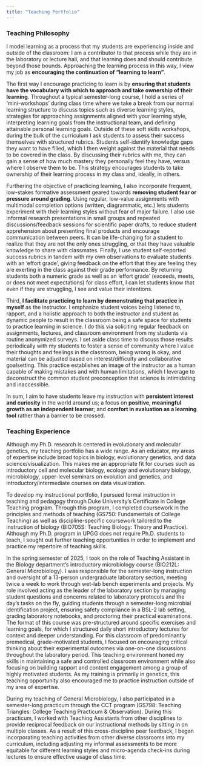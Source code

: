 ```yaml
---
title: "Teaching Portfolio"
---
```


### Teaching Philosophy

I model learning as a process that my students are experiencing inside and outside of the classroom: I am a contributor to that process while they are in the laboratory or lecture hall, and that learning does and should contribute beyond those bounds. Approaching the learning process in this way, I view my job as **encouraging the continuation of “learning to learn”**.

The first way I encourage practicing to learn is by **ensuring that students have the vocabulary with which to approach and take ownership of their learning**. Throughout a typical semester-long course, I hold a series of ‘mini-workshops’ during class time where we take a break from our normal learning structure to discuss topics such as diverse learning styles, strategies for approaching assignments aligned with your learning style, interpreting learning goals from the instructional team, and defining attainable personal learning goals. Outside of these soft skills workshops, during the bulk of the curriculum I ask students to assess their success themselves with structured rubrics. Students self-identify knowledge gaps they want to have filled, which I then weight against the material that needs to be covered in the class. By discussing their rubrics with me, they can gain a sense of how much mastery they personally feel they have, versus where I observe them to be. This strategy encourages students to take ownership of their learning process in my class and, ideally, in others.

Furthering the objective of practicing learning, I also incorporate frequent, low-stakes formative assessment geared towards **removing student fear or pressure around grading**. Using regular, low-value assignments with multimodal completion options (written, diagrammatic, etc.) lets students experiment with their learning styles without fear of major failure. I also use informal research presentations in small groups and repeated discussions/feedback sessions for scientific paper drafts, to reduce student apprehension about presenting final products and encourage communication between peers. It can be life-changing for a student to realize that they are not the only ones struggling, or that they have valuable knowledge to share with classmates. Finally, I use student self-reported success rubrics in tandem with my own observations to evaluate students with an ‘effort grade’, giving feedback on the effort that they are feeling they are exerting in the class against their grade performance. By returning students both a numeric grade as well as an ‘effort grade’ (exceeds, meets, or does not meet expectations) for class effort, I can let students know that even if they are struggling, I see and value their intentions.

Third, **I facilitate practicing to learn by demonstrating that practice in myself** as the instructor. I emphasize student voices being listened to, rapport, and a holistic approach to both the instructor and student as dynamic people to result in the classroom being a safe space for students to practice learning in science. I do this via soliciting regular feedback on assignments, lectures, and classroom environment from my students via routine anonymized surveys. I set aside class time to discuss those results periodically with my students to foster a sense of community where I value their thoughts and feelings in the classroom, being wrong is okay, and material can be adjusted based on interest/difficulty and collaborative goalsetting. This practice establishes an image of the instructor as a human capable of making mistakes and with human limitations, which I leverage to deconstruct the common student preconception that science is intimidating and inaccessible. 

In sum, I aim to have students leave my instruction with **persistent interest and curiosity** in the world around us; a focus on **positive, meaningful growth as an independent learner**; and **comfort in evaluation as a learning tool** rather than a barrier to be crossed.

### Teaching Experience 

Although my Ph.D. research is centered in evolutionary and molecular genetics, my teaching portfolio has a wide range. As an educator, my areas of expertise include broad topics in biology, evolutionary genetics, and data science/visualization. This makes me an appropriate fit for courses such as introductory cell and molecular biology, ecology and evolutionary biology, microbiology, upper-level seminars on evolution and genetics, and introductory/intermediate courses on data visualization.

To develop my instructional portfolio, I pursued formal instruction in teaching and pedagogy through Duke University’s Certificate in College Teaching program. Through this program, I completed coursework in the principles and methods of teaching (GS750: Fundamentals of College Teaching) as well as discipline-specific coursework tailored to the instruction of biology (BIO705S: Teaching Biology: Theory and Practice). Although my Ph.D. program in UPGG does not require Ph.D. students to teach, I sought out further teaching opportunities in order to implement and practice my repertoire of teaching skills.

In the spring semester of 2025, I took on the role of Teaching Assistant in the Biology department’s introductory microbiology course (BIO212L: General Microbiology). I was responsible for the semester-long instruction and oversight of a 13-person undergraduate laboratory section, meeting twice a week to work through wet-lab bench experiments and projects. My role involved acting as the leader of the laboratory section by managing student questions and concerns related to laboratory protocols and the day’s tasks on the fly, guiding students through a semester-long microbial identification project, ensuring safety compliance in a BSL-2 lab setting, grading laboratory notebooks, and proctoring their practical examinations. The format of this course was pre-structured around specific exercises and learning goals, for which I structured daily short introductory lectures for context and deeper understanding. For this classroom of predominantly premedical, grade-motivated students, I focused on encouraging critical thinking about their experimental outcomes via one-on-one discussions throughout the laboratory period. This teaching environment honed my skills in maintaining a safe and controlled classroom environment while also focusing on building rapport and content engagement among a group of highly motivated students. As my training is primarily in genetics, this teaching opportunity also encouraged me to practice instruction outside of my area of expertise. 

During my teaching of General Microbiology, I also participated in a semester-long practicum through the CCT program (GS798: Teaching Triangles: College Teaching Practicum & Observation). During this practicum, I worked with Teaching Assistants from other disciplines to provide reciprocal feedback on our instructional methods by sitting in on multiple classes. As a result of this cross-discipline peer feedback, I began incorporating teaching activities from other diverse classrooms into my curriculum, including adjusting my informal assessments to be more equitable for different learning styles and micro-agenda check-ins during lectures to ensure effective usage of class time.
